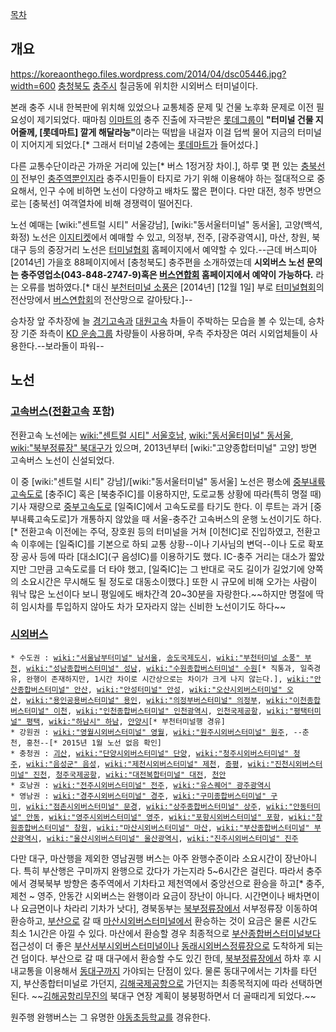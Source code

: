 [[목차]]
== 개요 ==
https://koreaonthego.files.wordpress.com/2014/04/dsc05446.jpg?width=600
[[충청북도]] [[충주시]] 칠금동에 위치한 시외버스 터미널이다.

본래 충주 시내 한복판에 위치해 있었으나 교통체증 문제 및 건물 노후화 문제로 이전 필요성이 제기되었다. 때마침 [[이마트]]의 충주 진출에 자극받은 [[롯데그룹]]이 '''"터미널 건물 지어줄께, [롯데마트] 깔게 해달라능"'''이라는 떡밥을 내걸자 이걸 덥썩 물어 지금의 터미널이 지어지게 되었다.[* 그래서 터미널 2층에는 [[롯데마트]]가 들어섰다.]

다른 교통수단이라곤 가까운 거리에 있는[* 버스 1정거장 차이.], 하루 몇 편 있는 [[충북선]]이 전부인 [[충주역]]뿐인지라 충주시민들이 타지로 가기 위해 이용해야 하는 절대적으로 중요해서, 인구 수에 비하면 노선이 다양하고 배차도 짧은 편이다. 다만 대전, 청주 방면으로는 [충북선] 여객열차에 비해 경쟁력이 떨어진다.

노선 예매는 [wiki:"센트럴 시티" 서울강남], [wiki:"동서울터미널" 동서울], 고양(백석,화정) 노선은 [http://www.hticket.co.kr/ 이지티켓]에서 예매할 수 있고, 의정부, 전주, [광주광역시], 마산, 창원, 북대구 등의 중장거리 노선은 [http://www.busterminal.or.kr/ 터미널협회] 홈페이지에서 예약할 수 있다.--근데 버스피아 [2014년] 가을호 88페이지에서 [충청북도] 충주편을 소개하였는데 '''시외버스 노선 문의는 충주영업소(043-848-2747-9)혹은 [http://www.bustago.or.kr/ 버스연합회] 홈페이지에서 예약이 가능하다.''' 라는 오류를 범하였다.[* 대신 [[부천터미널 소풍]]은 [2014년] [12월 1일] 부로 [http://www.busterminal.or.kr/ 터미널협회]의 전산망에서 [http://www.bustago.or.kr/ 버스연합회]의 전산망으로 갈아탔다.]--

승차장 앞 주차장에 늘 [[경기고속]]과 [[대원고속]] 차들이 주박하는 모습을 볼 수 있는데, 승차장 기준 좌측이 [[KD 운송그룹]] 차량들이 사용하며, 우측 주차장은 여러 시외업체들이 사용한다.--보라돌이 파워--

== 노선 ==
=== [[고속버스]]([[전환고속]] 포함) ===
전환고속 노선에는 [[wiki:"센트럴 시티" 서울호남]], [[wiki:"동서울터미널" 동서울]], [[wiki:"북부정류장" 북대구]]가 있으며, 2013년부터 [wiki:"고양종합터미널" 고양] 방면 고속버스 노선이 신설되었다.

이 중 [wiki:"센트럴 시티" 강남]/[wiki:"동서울터미널" 동서울] 노선은 평소에 [[중부내륙고속도로]] [충주IC] 혹은 [북충주IC]를 이용하지만, 도로교통 상황에 따라(특히 명절 때) 기사 재량으로 [[중부고속도로]] [일죽IC]에서 고속도로를 타기도 한다. 이 루트는 과거 [중부내륙고속도로]가 개통하지 않았을 때 서울-충주간 고속버스의 운행 노선이기도 하다.[* 전환고속 이전에는 주덕, 장호원 등의 터미널을 거쳐 [이천IC]로 진입하였고, 전환고속 이후에는 [일죽IC]를 기본으로 하되 교통 상황--이나 기사님의 변덕--이나 도로 확포장 공사 등에 따라 [대소IC](구 음성IC)를 이용하기도 했다. IC-충주 거리는 대소가 짧았지만 그만큼 고속도로를 더 타야 했고, [일죽IC]는 그 반대로 국도 길이가 길었기에 양쪽의 소요시간은 무시해도 될 정도로 대동소이했다.] 또한 시 규모에 비해 오가는 사람이 워낙 많은 노선이다 보니 평일에도 배차간격 20~30분을 자랑한다.~~하지만 명절에 딱히 임시차를 투입하지 않아도 차가 모자라지 않는 신비한 노선이기도 하다~~

=== [[시외버스]] ===
 * 수도권 : [[wiki:"서울남부터미널" 남서울]], [[송도국제도시]], [[wiki:"부천터미널 소풍" 부천]], [[wiki:"성남종합버스터미널" 성남]], [[wiki:"수원종합버스터미널" 수원]][* 직통과, 일죽경유, 완행이 존재하지만, 1시간 차이로 시간상으로는 차이가 크게 나지 않는다.], [[wiki:"안산종합버스터미널" 안산]], [[wiki:"안성터미널" 안성]], [[wiki:"오산시외버스터미널" 오산]], [[wiki:"용인공용버스터미널" 용인]], [[wiki:"의정부버스터미널" 의정부]], [[wiki:"이천종합버스터미널" 이천]], [[wiki:"인천종합버스터미널" 인천광역시]], [[인천국제공항]], [[wiki:"평택터미널" 평택]], [[wiki:"하남시" 하남]], [[안양시]][* 부천터미널행 경유]
 * 강원권 : [[wiki:"영월시외버스터미널" 영월]], [[wiki:"원주시외버스터미널" 원주]], --춘천, 홍천--[* 2015년 1월 노선 없음 확인]
 * 충청권 : [[괴산군|괴산]], [[wiki:"단양시외버스터미널" 단양]], [[wiki:"청주시외버스터미널" 청주]], [[wiki:"음성군" 음성]], [[wiki:"제천시외버스터미널" 제천]], [[증평군|증평]], [[wiki:"진천시외버스터미널" 진천]], [[청주국제공항]], [[wiki:"대전복합터미널" 대전]], [[천안종합터미널|천안]]
 * 호남권 : [[wiki:"전주시외버스터미널" 전주]], [[wiki:"유스퀘어" 광주광역시]]
 * 영남권 : [[wiki:"경주시외버스터미널" 경주]], [[wiki:"구미종합버스터미널" 구미]], [[wiki:"점촌시외버스터미널" 문경]], [[wiki:"상주종합버스터미널" 상주]], [[wiki:"안동터미널" 안동]], [[wiki:"영주시외버스터미널" 영주]], [[wiki:"포항시외버스터미널" 포항]], [[wiki:"창원종합버스터미널" 창원]], [[wiki:"마산시외버스터미널" 마산]], [[wiki:"부산종합버스터미널" 부산광역시]], [[wiki:"울산시외버스터미널" 울산광역시]], [[wiki:"진주시외버스터미널" 진주]]

다만 대구, 마산행을 제외한 영남권행 버스는 아주 완행수준이라 소요시간이 장난아니다. 특히 부산행은 구미까지 완행으로 갔다가 가는지라 5~6시간은 걸린다. 따라서 충주에서 경북북부 방향은 충주역에서 기차타고 제천역에서 중앙선으로 환승을 하고[* 충주, 제천 ~ 영주, 안동간 시외버스는 완행이라 요금이 장난이 아니다. 시간면이나 배차면이나 요금면이나 차라리 기차가 낫다], 경북동부는 [[북부정류장]]에서 서부정류장 이동하여 환승하고, [[부산광역시|부산]]으로 갈 때 [[마산시외버스터미널]]에서 환승하는 것이 요금은 물론 시간도 최소 1시간은 아낄 수 있다. 마산에서 환승할 경우 최종적으로 [[부산종합버스터미널]]보다 접근성이 더 좋은 [[부산서부시외버스터미널]]이나 [[동래시외버스정류장]]으로 도착하게 되는 건 덤이다. 부산으로 갈 때 대구에서 환승할 수도 있긴 한데, [[북부정류장]]에서 하차 후 시내교통을 이용해서 [[동대구역|동대]][[대구고속버스터미널|구]]까지 가야되는 단점이 있다. 물론 동대구에서는 기차를 타던지, 부산종합터미널로 가던지, [[김해국제공항]]으로 가던지는 최종목적지에 따라 선택하면 된다. ~~[[김해공항]]리무진의 북대구 연장 계획이 붕붕펑하면서 더 골때리게 되었다.~~

원주행 완행버스는 그 유명한 [[야동초등학교]]를 경유한다. 

